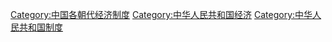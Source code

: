 [[Category:中国各朝代经济制度|Category:中国各朝代经济制度]]
[[Category:中华人民共和国经济|Category:中华人民共和国经济]]
[[Category:中华人民共和国制度|Category:中华人民共和国制度]]